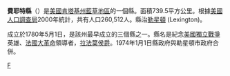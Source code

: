 {{Otheruses|費耶特縣|subject=美國肯塔基州的一個縣|other=同名的縣}}
<!--[[File:Map_of_Kentucky_highlighting_Fayette_County.svg|right]]-->
{{Infobox U.S. County
| county  = 費耶特縣
| state = 肯塔基州
| en county  = Fayette County
| en state = Kentucky
| seal = 
| founded year = 1780
| founded date = 
| seat wl = Lexington
| area mi = 286
| area km = 739
| area land mi = 285
| area land km = 737
| area water mi = 1
| area water km = 3
| area percentage = 0.35%
| census yr = 2000
| pop = 260,512
| density mi = 916
| density km = 354
| time zone =北美东部时区
| UTC offset = -5
| DST offset = -4
| footnotes = 
| web = www.lfucg.com
| named for = [[General_Lafayette|General Lafayette]] (1757–1834), [[American_Revolutionary_War|American Revolutionary War]] general
}}
'''費耶特縣'''（{{lang-en|Fayette County}}）是[[美國|美國]][[肯塔基州|肯塔基州]][[藍草地區|藍草地區]]的一個縣。面積739.5平方公里。根據[[美國人口調查局|美國人口調查局]]2000年統計，共有人口260,512人。縣治[[勒星頓_(肯塔基州)|勒星頓]] (Lexington)。

成立於1780年5月1日，是該州最早成立的三個縣之一。縣名是紀念[[美國獨立戰爭|美國獨立戰爭]]英雄、[[法國大革命|法國大革命]]領導者，[[拉法葉侯爵|拉法葉侯爵]]。1974年1月1日縣政府與勒星頓市政府合併。

[[Category:肯塔基州行政区划|F]]